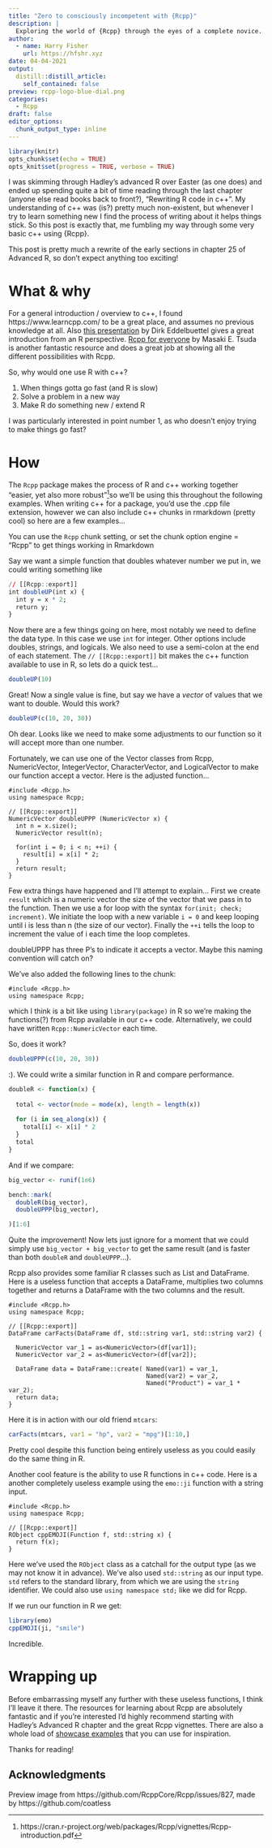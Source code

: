 ```yaml
---
title: "Zero to consciously incompetent with {Rcpp}"
description: |
  Exploring the world of {Rcpp} through the eyes of a complete novice.
author:
  - name: Harry Fisher
    url: https://hfshr.xyz
date: 04-04-2021
output:
  distill::distill_article:
    self_contained: false
preview: rcpp-logo-blue-dial.png   
categories:
  - Rcpp
draft: false    
editor_options: 
  chunk_output_type: inline
---
```


```r
library(knitr)
opts_chunk$set(echo = TRUE)
opts_knit$set(progress = TRUE, verbose = TRUE)
```

I was skimming through Hadley's advanced R over Easter (as one does) and ended up spending quite a bit of time reading through the last chapter (anyone else read books back to front?), "Rewriting R code in c++". My understanding of c++ was (is?) pretty much non-existent, but whenever I try to learn something new I find the process of writing about it helps things stick. So this post is exactly that, me fumbling my way through some very basic c++ using {Rcpp}. 

<aside>

This post is pretty much a rewrite of the early sections in chapter 25 of Advanced R, so don't expect anything too exciting!

</aside>

# What & why

For a general introduction / overview to c++, I found https://www.learncpp.com/ to be a great place, and assumes no previous knowledge at all. Also [this presentation](https://dirk.eddelbuettel.com/papers/rcpp_rfinance_may2017.pdf) by Dirk Eddelbuettel gives a great introduction from an R perspective. [Rcpp for everyone](https://teuder.github.io/rcpp4everyone_en/) by Masaki E. Tsuda is another fantastic resource and does a great job at showing all the different possibilities with Rcpp.

So, why would one use R with c++? 

1. When things gotta go fast (and R is slow)
2. Solve a problem in a new way
3. Make R do something new / extend R

I was particularly interested in point number 1, as who doesn't enjoy trying to make things go fast?

# How

The `Rcpp` package makes the process of R and c++ working together "easier, yet also more robust"^[https://cran.r-project.org/web/packages/Rcpp/vignettes/Rcpp-introduction.pdf]so we'll be using this throughout the following examples. 
When writing c++ for a package, you'd use the .cpp file extension, however we can also include c++ chunks in rmarkdown (pretty cool) so here are a few examples...

<aside>
You can use the `Rcpp` chunk setting, or set the chunk option engine = "Rcpp" to get things working in Rmarkdown
</aside>

Say we want a simple function that doubles whatever number we put in, we could writing something like

```r
// [[Rcpp::export]]
int doubleUP(int x) {
  int y = x * 2;
  return y;
}
```


Now there are a few things going on here, most notably we need to define the data type. In this case we use `int` for integer. Other options include doubles, strings, and logicals. We also need to use a semi-colon at the end of each statement. The `// [[Rcpp::export]]` bit makes the c++ function available to use in R, so lets do a quick test...

```r
doubleUP(10)
```

Great! Now a single value is fine, but say we have a _vector_ of values that we want to double. Would this work?

```r
doubleUP(c(10, 20, 30))
```

Oh dear. Looks like we need to make some adjustments to our function so it will accept more than one number.

Fortunately, we can use one of the Vector classes from Rcpp, NumericVector, IntegerVector, CharacterVector, and LogicalVector to make our function accept a vector. Here is the adjusted function... 


```Rcpp
#include <Rcpp.h>
using namespace Rcpp;

// [[Rcpp::export]]
NumericVector doubleUPPP (NumericVector x) {
  int n = x.size();
  NumericVector result(n);
  
  for(int i = 0; i < n; ++i) {
    result[i] = x[i] * 2;
  }
  return result;
}
```

Few extra things have happened and I'll attempt to explain... First we create `result` which is a numeric vector the size of the vector that we pass in to the function. Then we use a for loop with the syntax `for(init; check; increment)`. We initiate the loop with a new variable `i = 0` and keep looping until i is less than n (the size of our vector). Finally the `++i` tells the loop to increment the value of i each time the loop completes.

<aside>
doubleUPPP has three P's to indicate it accepts a vector. Maybe this naming convention will catch on?
</aside>

We've also added the following lines to the chunk:

```
#include <Rcpp.h>
using namespace Rcpp;

```

which I think is a bit like using `library(package)` in R so we're making the functions(?) from Rcpp available in our c++ code. Alternatively, we could have written `Rcpp::NumericVector` each time.

So, does it work?

```r
doubleUPPP(c(10, 20, 30))
```


:). We could write a similar function in R and compare performance.

```r
doubleR <- function(x) {
  
  total <- vector(mode = mode(x), length = length(x))
  
  for (i in seq_along(x)) {
    total[i] <- x[i] * 2
  }
  total
}

```

And if we compare:

```r
big_vector <- runif(1e6)

bench::mark(
  doubleR(big_vector),
  doubleUPPP(big_vector),

)[1:6]


```

Quite the improvement! Now lets just ignore for a moment that we could simply use `big_vector + big_vector` to get the same result (and is faster than both `doubleR` and `doubleUPPP`...).  

Rcpp also provides some familiar R classes such as List and DataFrame. Here is a useless function that accepts a DataFrame, multiplies two columns together and returns a DataFrame with the two columns and the result.

```Rcpp
#include <Rcpp.h>
using namespace Rcpp;

// [[Rcpp::export]]
DataFrame carFacts(DataFrame df, std::string var1, std::string var2) {

  NumericVector var_1 = as<NumericVector>(df[var1]);
  NumericVector var_2 = as<NumericVector>(df[var2]);
  
  DataFrame data = DataFrame::create( Named(var1) = var_1,         
                                      Named(var2) = var_2,
                                      Named("Product") = var_1 * var_2); 
  return data;
}
```

Here it is in action with our old friend `mtcars`:

```r
carFacts(mtcars, var1 = "hp", var2 = "mpg")[1:10,]
```

Pretty cool despite this function being entirely useless as you could easily do the same thing in R.

Another cool feature is the ability to use R functions in c++ code. Here is a another completely useless example using the `emo::ji` function with a string input.

```Rcpp
#include <Rcpp.h>
using namespace Rcpp;

// [[Rcpp::export]]
RObject cppEMOJI(Function f, std::string x) {
  return f(x);
}
```

Here we've used the `RObject` class as a catchall for the output type (as we may not know it in advance). We've also used `std::string` as our input type. `std` refers to the standard library, from which we are using the `string` identifier. We could also use `using namespace std;` like we did for Rcpp.

If we run our function in R we get:

```r
library(emo)
cppEMOJI(ji, "smile")
```
Incredible.

# Wrapping up

Before embarrassing myself any further with these useless functions, I think I'll leave it there. The resources for learning about Rcpp are absolutely fantastic and if you're interested I'd highly recommend starting with Hadley's Advanced R chapter and the great Rcpp vignettes. There are also a whole load of [showcase examples](https://gallery.rcpp.org/) that you can use for inspiration.

Thanks for reading!

## Acknowledgments {.appendix}

Preview image from https://github.com/RcppCore/Rcpp/issues/827, made by https://github.com/coatless